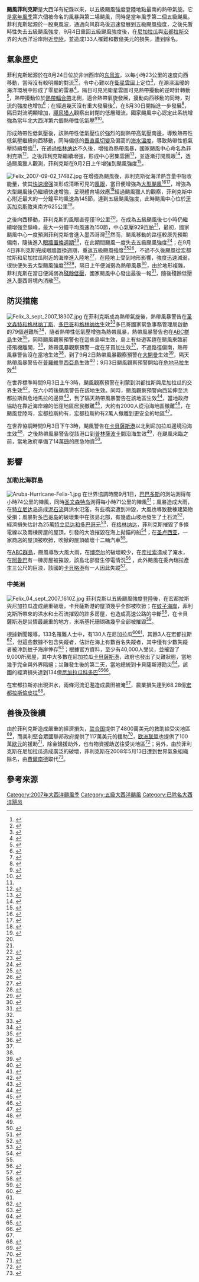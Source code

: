 {{noteTA
|G1=Country
|G2=Weather
|G3=Cyclone
}}
{{Infobox Hurricane
| Name=颶風菲利克斯
| Type=hurricane
| Year=2007
| Basin=Atl
| Image location=Felix 2007-09-03 0315Z.jpg
| Image name=2007年9月3日颶風菲利克斯在[[哥倫比亞|哥倫比亞]]北方海域達到巔峰
| Formed=2007年8月31日
| Dissipated=2007年9月7日
| Remnant low=2007年9月5日
| 1-min winds=150
| Pressure=922
| Damages=720
| Fatalities=133人
| Areas=加勒比海群島、南美洲北部大西洋沿岸與中美洲大陸中南部
| Hurricane season=[[2007年大西洋颶風季|2007年大西洋颶風季]]
}}

'''颶風菲利克斯'''是大西洋有紀錄以來，以五級颶風強度登陸地點最南的熱帶氣旋。它是[[2007年大西洋颶風季|當年風季]]第六個被命名的風暴與第二場颶風，同時是當年風季第二個五級颶風。菲利克斯起源於一股東風波，通過向风群岛後迅速發展到五級颶風強度，之後先暫時性失去五級颶風強度，9月4日重回五級颶風強度後，在[[尼加拉瓜|尼加拉瓜]]與[[宏都拉斯|宏都拉斯]]交界的大西洋沿岸附近[[登陸_(氣象學)|登陸]]，並造成133人罹難和數億美元的損失，遭到除名。

==氣象歷史==
{{storm path|Felix_2007_track.png}}
菲利克斯起源於在8月24日位於非洲西岸的[[东风波|东风波]]，以每小時23公里的速度向西移動，當時沒有較明顯的對流<ref name="Felix TCR">{{cite web|author=Jack Beven|title=Hurricane Felix Tropical Cyclone Report|date=2008-01-16|publisher=[[National_Hurricane_Center|National Hurricane Center]]|accessdate=2011-03-04|url={{NHC TCR url|id=AL062007_Felix}}}}</ref><ref name="824disc">{{cite web|author=Patricia Wallace|date=2007-08-24|title=August 24 Tropical Weather Discussion|publisher=National Hurricane Center|accessdate=2011-03-04|url=ftp://ftp.met.fsu.edu/pub/weather/tropical/Atl-Dis/2007082405.AXNT20}}{{dead link|date=November 2017 |bot=InternetArchiveBot |fix-attempted=yes }}</ref>，令中心難以在[[氣象衛星雲圖|衛星雲圖]]上定位<ref name="824disc2">{{cite web|author=Patricia Wallace|date=2007-08-24|title=August 24 Tropical Weather Discussion (2)|publisher=National Hurricane Center|accessdate=2007-09-01|url=ftp://ftp.met.fsu.edu/pub/weather/tropical/Atl-Dis/2007082417.AXNT20}}{{dead link|date=November 2017 |bot=InternetArchiveBot |fix-attempted=yes }}</ref>，在潮濕溫暖的海洋環境中形成了零星的雷暴<ref name="825disc">{{cite web|author=John Cangialosi|date=2007-08-25|title=August 25 Tropical Weather Discussion|publisher=National Hurricane Center|accessdate=2011-03-04|url=ftp://ftp.met.fsu.edu/pub/weather/tropical/Atl-Dis/2007082505.AXNT20}}{{dead link|date=November 2017 |bot=InternetArchiveBot |fix-attempted=yes }}</ref>，隔日可見光衛星雲圖可見熱帶擾動的逆時針轉動<ref name="825disc2">{{cite web|author=John Cangialosi|date=2007-08-25|title=August 25 Tropical Weather Discussion (2)|publisher=National Hurricane Center|accessdate=2011-03-04|url=ftp://ftp.met.fsu.edu/pub/weather/tropical/Atl-Dis/2007082510.AXNT20}}{{dead link|date=November 2017 |bot=InternetArchiveBot |fix-attempted=yes }}</ref>，熱帶擾動位於[[熱帶輻合帶|熱帶輻合帶]]北側，適合熱帶氣旋發展，擾動向西移動的同時，對流的強度也增加<ref name="827disc">{{cite web|author=Mike Formosa|date=2007-08-27|title=August 27 Tropical Weather Discussion|publisher=National Hurricane Center|accessdate=2011-03-04|url=ftp://ftp.met.fsu.edu/pub/weather/tropical/Atl-Dis/2007082718.AXNT20}}{{dead link|date=November 2017 |bot=InternetArchiveBot |fix-attempted=yes }}</ref>；在經過幾天沒有重大發展後<ref name="830two">{{cite web|author=Michelle Mainelli|date=2007-08-30|title=August 30 Tropical Weather Outlook|publisher=National Hurricane Center|accessdate=2011-03-04|url=ftp://ftp.met.fsu.edu/pub/weather/tropical/Outlook-A/2007083009.ABNT20}}{{dead link|date=November 2017 |bot=InternetArchiveBot |fix-attempted=yes }}</ref>，在8月30日開始進一步發展<ref name="830twd">{{cite web|author=Jorge Augierre-Echevarria|date=2007-08-30|title=August 30 Tropical Weather Discussion|publisher=National Hurricane Center|accessdate=2011-03-04|url=ftp://ftp.met.fsu.edu/pub/weather/tropical/Atl-Dis/2007083023.AXNT20}}{{dead link|date=November 2017 |bot=InternetArchiveBot |fix-attempted=yes }}</ref>，隔日對流明顯增加，[[飓风猎人|飓风猎人]]觀察出封閉的低層環流，國家颶風中心認定此系統增強為當年北大西洋第六個熱帶性低氣壓<ref name="831two">{{cite web|author=Richard Knabb|date=2007-08-31|title=August 31 Tropical Weather Outlook|publisher=National Hurricane Center|accessdate=2011-03-04|url=ftp://ftp.met.fsu.edu/pub/weather/tropical/Outlook-A/2007083109.ABNT20}}{{dead link|date=November 2017 |bot=InternetArchiveBot |fix-attempted=yes }}</ref><ref name="disc1">{{cite web|author=Eric Blake & Lixion Avila|date=2007-08-31|title=Tropical Depression Six Discussion One|publisher=National Hurricane Center|accessdate=2011-03-04|url=http://www.nhc.noaa.gov/archive/2007/al06/al062007.discus.001.shtml?}}</ref>。

形成熱帶性低氣壓後，該熱帶性低氣壓位於強烈的副熱帶高氣壓南邊，導致熱帶性低氣壓繼續向西移動，同時偏低的[[风切变|垂直風切變]]及偏高的[[海面温度|海水溫度]]，導致熱帶性低氣壓持續增強<ref name="disc1"/>，在通過[[格林纳达|格林纳达]]不久後，增強為熱帶風暴，國家颶風中心命名為菲利克斯<ref name="disc3">{{cite web|author=Richard Knabb|date=2007-09-01|title=Tropical Storm Felix Discussion Three|publisher=National Hurricane Center|accessdate=2011-03-04|url=http://www.nhc.noaa.gov/archive/2007/al06/al062007.discus.003.shtml?}}</ref>，之後菲利克斯繼續增強，形成中心密集雲團<ref name="disc4">{{cite web|author=Eric Blake & Lixion Avila|date=2007-09-01|title=Tropical Storm Felix Discussion Four|publisher=National Hurricane Center|accessdate=2011-03-04|url=http://www.nhc.noaa.gov/archive/2007/al06/al062007.discus.004.shtml?}}</ref>，並逐漸打開風眼<ref name="disc5">{{cite web|author=Eric Blake & Lixion Avila|date=2007-09-01|title=Tropical Storm Felix Discussion Five|publisher=National Hurricane Center|accessdate=2011-03-04|url=http://www.nhc.noaa.gov/archive/2007/al06/al062007.discus.005.shtml?}}</ref>，透過颶風獵人觀測，菲利克斯在9月2日上午增強到颶風強度<ref name="pa5a">{{cite web|author=Jack Beven|date=2007-09-01|title=Hurricane Felix Intermediate Public Advisory Five-A|publisher=National Hurricane Center|accessdate=2011-03-04|url=http://www.nhc.noaa.gov/archive/2007/al06/al062007.public_a.005.shtml?}}</ref>。

[[Image:Felix_2007-09-02_1748Z.jpg|thumb]]
在增強為颶風後，菲利克斯從海洋熱含量中吸收能量，使其[[快速增强|快速增强]]並形成清晰可見的[[風眼|風眼]]，當日便增強為[[SSHS#分級|大型颶風]]<ref name="disc8">{{cite web|author=Richard Pasch|date=2007-09-02|title=Hurricane Felix Discussion Eight|publisher=National Hurricane Center|accessdate=2011-03-04|url=http://www.nhc.noaa.gov/archive/2007/al06/al062007.discus.008.shtml?}}</ref><ref>{{cite web|author=Richard Pasch|date=2007-09-02|title=Hurricane Felix Intermediate Public Advisory Eight-A|publisher=National Hurricane Center|accessdate=2011-03-04|url=http://www.nhc.noaa.gov/archive/2007/al06/al062007.public_a.008.shtml?}}</ref>，增強為大型颶風後仍繼續快速增強，呈現體育場效應<ref name="disc9">{{cite web|author=Richard Pasch|date=2007-09-02|title=Hurricane Felix Discussion Nine|publisher=National Hurricane Center|accessdate=2011-03-04|url=http://www.nhc.noaa.gov/archive/2007/al06/al062007.discus.009.shtml?}}</ref>經過颶風獵人的觀察，菲利克斯中心附近最大的一分鐘平均風速為145節，達到五級颶風強度，此時颶風中心位於[[牙买加|牙买加]][[京斯敦|京斯敦]]東南方625公里<ref name="disc10">{{cite web|author=James Franklin & Daniel Brown|date=2007-09-03|title=Hurricane Felix Special Discussion Ten|publisher=National Hurricane Center|accessdate=2011-03-04|url=http://www.nhc.noaa.gov/archive/2007/al06/al062007.discus.010.shtml?}}</ref>。

之後向西移動，菲利克斯的風眼直徑僅19公里<ref name="disc12"/>，在成為五級颶風後七小時仍繼續增強至巔峰，最大一分鐘平均風速為150節，中心氣壓929[[帕斯卡|百帕]]<ref name="Felix TCR"/>，最初，國家颶風中心一度預測菲利克斯會進入墨西哥灣<ref name="disc12">{{cite web|author=Richard Knabb|date=2007-09-03|title=Hurricane Felix Discussion Twelve|publisher=National Hurricane Center|accessdate=2011-03-04|url=http://www.nhc.noaa.gov/archive/2007/al06/al062007.discus.012.shtml?}}</ref>然而，颶風移動的路徑較原先預期偏南，隨後進入[[眼牆置換週期|眼牆置換週期]]<ref name="disc13">{{cite web|author=Richard Pasch|date=2007-09-03|title=Hurricane Felix Discussion Thirteen|publisher=National Hurricane Center|accessdate=2011-03-04|url=http://www.nhc.noaa.gov/archive/2007/al06/al062007.discus.013.shtml?}}</ref>，在此期間颶風一度失去五級颶風強度<ref name="pa13a">{{cite web|author=Richard Pasch|date=2007-09-03|title=Hurricane Felix Intermediate Public Advisory Thirteen-A|publisher=National Hurricane Center|accessdate=2011-03-04|url=http://www.nhc.noaa.gov/archive/2007/al06/al062007.public_a.013.shtml?}}</ref>；在9月4日菲利克斯完成眼牆置換週期，重返五級颶風強度<ref>{{cite web|author=Richard Knabb|date=2007-09-04|title=Hurricane Felix Discussion Sixteen|publisher=National Hurricane Center|accessdate=2011-03-04|url=http://www.nhc.noaa.gov/archive/2007/al06/al062007.discus.016.shtml?}}</ref><ref>{{cite web|author=Richard Knabb|date=2007-09-04|title=Hurricane Felix Tropical Cyclone Update|publisher=National Hurricane Center|accessdate=2011-03-04|url=http://www.nhc.noaa.gov/archive/2007/al06/al062007.update.09041040.shtml?}}</ref>，不過不久後颶風從宏都拉斯和尼加拉瓜附近的海岸進入陸地<ref>{{cite web|author=Richard Pasch|date=2007-09-04|title=Hurricane Felix Public Advisory Sixteen-A|publisher=National Hurricane Center|accessdate=2011-03-04|url=http://www.nhc.noaa.gov/archive/2007/al06/al062007.public_a.016.shtml?}}</ref>，在陸地上受到地形影響，強度迅速減弱，很快便失去大型颶風強度<ref>{{cite web|author=National Climatic Data Center|accessdate=2008-03-16|year=2007|title=September 2007 Global Hazards and Significant Events|url=http://www.ncdc.noaa.gov/oa/climate/research/2007/sep/hazards.html}}</ref><ref name="disc18">{{cite web|author=Richard Pasch|date=2007-09-04|title=Hurricane Felix Discussion Eighteen|publisher=National Hurricane Center|accessdate=2011-03-04|url=http://www.nhc.noaa.gov/archive/2007/al06/al062007.discus.018.shtml?}}</ref>，隔日上午便減弱為熱帶風暴<ref name="disc19">{{cite web|author=Jack Beven|date=2007-09-05|title=Tropical Storm Felix Discussion Nineteen|publisher=National Hurricane Center|accessdate=2011-03-04|url=http://www.nhc.noaa.gov/archive/2007/al06/al062007.discus.019.shtml?}}</ref>，由於地形複雜，菲利克斯在當日便減弱為[[後熱帶氣旋|殘餘低壓]]，國家颶風中心發出最後一報<ref name="disc20">{{cite web|author=Lixion Avila|date=2007-09-05|title=Tropical Depression Felix Discussion Twenty|publisher=National Hurricane Center|accessdate=2011-03-04|url=http://www.nhc.noaa.gov/archive/2007/al06/al062007.discus.020.shtml?}}</ref>，隨後殘餘低壓進入墨西哥境內消散<ref name="Felix TCR"/>。

==防災措施==
[[Image:Felix_3_sept_2007_1830Z.jpg|thumb]]
在菲利克斯成為熱帶氣旋後，熱帶風暴警告在[[圣文森特和格林纳丁斯|圣文森特和格林纳丁斯]]、[[多巴哥岛|多巴哥]]和[[格林纳达|格林纳达]]生效<ref name="pa1">{{cite web|author=Eric Blake & Lixion Avila|date=2007-08-31|title=Tropical Depression Six Public Advisory One|publisher=National Hurricane Center|accessdate=2011-03-04|url=http://www.nhc.noaa.gov/archive/2007/al06/al062007.public.001.shtml?}}</ref>多巴哥國家緊急事務管理局啟動的79個避難所<ref name="trin91">{{cite web|author=Driselle Ramjohn |year=2007 |title=Storm Lashes Tobago |publisher=Trinidad & Tobago Express |url=http://www.trinidadexpress.com/index.pl/article_news?id=161197326 <!--|url-status=dead -->|archiveurl=https://web.archive.org/web/20071104142510/http://www.trinidadexpress.com/index.pl/article_news?id=161197326 |archivedate=2007-11-04 }}</ref>，隨者熱帶性低氣壓增強為熱帶風暴，熱帶風暴警告也在[[ABC群島|ABC群島]]生效<ref name="pa3">{{cite web|author=Richard Knabb|date=2007-09-03|title=Tropical Storm Felix Public Advisory Three|publisher=National Hurricane Center|accessdate=2011-03-04|url=http://www.nhc.noaa.gov/archive/2007/al06/al062007.public.003.shtml?}}</ref>，同時颶風觀察預警也在這些島嶼生效，島上有些遊客趕在颶風來臨前搭飛機離開，<ref name="pa6">{{cite web|author=Jack Beven|date=2007-09-02|title=Hurricane Felix Public Advisory Six|publisher=National Hurricane Center|accessdate=2011-03-04|url=http://www.nhc.noaa.gov/archive/2007/al06/al062007.public.006.shtml}}</ref>，熱帶風暴觀察預警一度在牙買加生效<ref name="pa5a"/>，不過路徑偏南，熱帶風暴警告沒在當地生效<ref name="pa13a"/>，到了9月2日熱帶風暴觀察預警在[[大開曼|大開曼]]生效<ref name="pa8">{{cite web|author=Richard Pasch|date=2007-09-02|title=Hurricane Felix Public Advisory Eight|publisher=National Hurricane Center|accessdate=2011-03-04|url=http://www.nhc.noaa.gov/archive/2007/al06/al062007.public.008.shtml}}</ref>，隔天熱帶風暴警告在[[普羅維登西亞島|普羅維登西亞島]]生效<ref>{{cite web|author=Richard Pasch|date=2007-09-03|title=Hurricane Felix Public Advisory Fourteen|accessdate=2011-03-04|url=http://www.nhc.noaa.gov/archive/2007/al06/al062007.public.014.shtml?}}</ref>；9月3日颶風觀察預警開始在[[危地马拉|危地马拉]]生效<ref name="pa12a">{{cite web|author=Richard Pasch|date=2007-09-03|title=Hurricane Felix Intermediate Public Advisory Twelve-A|publisher=National Hurricane Center|accessdate=2011-03-04|url=http://www.nhc.noaa.gov/archive/2007/al06/al062007.public_a.012.shtml?}}</ref>

在世界標準時間9月3日上午3時，颶風觀察預警在利蒙到洪都拉斯與尼加拉瓜的交界生效<ref name="pa11">{{cite web|author=James Franklin|date=2007-09-03|title=Hurricane Felix Public Advisory Eleven|publisher=National Hurricane Center|accessdate=2011-03-04|url=http://www.nhc.noaa.gov/archive/2007/al06/al062007.public.011.shtml}}</ref>，在六小時後颶風警告在該地生效。同時，颶風觀察預警向西延伸至洪都拉斯與危地馬拉的邊界<ref name="pa12">{{cite web|author=Richard Knabb|date=2007-09-03|title=Hurricane Felix Public Advisory Twelve|publisher=National Hurricane Center|accessdate=2011-03-04|url=http://www.nhc.noaa.gov/archive/2007/al06/al062007.public.012.shtml}}</ref>，到了隔天熱帶風暴警告在該地區生效<ref name="pa15">{{cite web|author=James Franklin|date=2007-09-04|title=Hurricane Felix Public Advisory Fifteen|publisher=National Hurricane Center|accessdate=2011-03-04|url=http://www.nhc.noaa.gov/archive/2007/al06/al062007.public.015.shtml}}</ref>，當地政府協助在靠近海岸線的低窪地區居民撤離<ref name="ap93">{{cite web|author=Associated Press|date=2007-09-03|title=Hurricane Felix Aims for Central America|accessdate=2011-03-04|url=http://www.cfnews13.com/News/International/2007/9/3/hurricane_felix_aims_for_central_america.html |archiveurl = https://web.archive.org/web/20070927194521/http://www.cfnews13.com/News/International/2007/9/3/hurricane_felix_aims_for_central_america.html |archivedate = 2007-09-27}}</ref>，大約有2000人從沿海地區撤離<ref name="ap93a">{{cite web|author=Associated Press|date=2007-09-03|title=Tourists flee as Hurricane Felix nears Honduran Miskito Coast|accessdate=2011-03-04|url=http://www.pr-inside.com/tourists-flee-as-hurricane-felix-nears-r218680.htm| archiveurl = https://web.archive.org/web/20070926220125/http://www.pr-inside.com/tourists-flee-as-hurricane-felix-nears-r218680.htm| archivedate = September 26, 2007}}</ref>，在颶風登陸時，宏都拉斯約有，宏都拉斯約有2萬人撤離到更安全的地區<ref name="afp96">{{cite web|author=Agence French-Presse |date=2007-09-06 |title=Drenched by Felix, Honduras fears floods, mudslides |accessdate=2011-03-04 |url=http://www.citizen.co.za/index/Article.aspx?pDesc=1,1,22&Type=top&File=070905174206.0tvihxpa.xml <!--|url-status=dead -->|archiveurl=https://web.archive.org/web/20080609042239/http://www.citizen.co.za/index/Article.aspx?pDesc=1%2C1%2C22&Type=top&File=070905174206.0tvihxpa.xml |archivedate=2008-06-09 }}</ref>。

在世界協調時間9月3日下午3時，颶風警告在[[卡貝薩斯港|卡貝薩斯港]]以北到尼加拉瓜邊境沿海生效<ref name="pa13">{{cite web|author=Richard Knabb|date=2007-09-03|title=Hurricane Felix Public Advisory Thirteen|publisher=National Hurricane Center|accessdate=2011-03-04|url=http://www.nhc.noaa.gov/archive/2007/al06/al062007.public.013.shtml}}</ref>，之後熱帶風暴警告從該港口到[[普林薩波卡|普林薩波卡]]間沿海生效<ref name="pa15"/>，在颶風來臨之前，當地政府準備了14萬[[磅|磅]]的應急物資<ref name="ap95">{{cite web|author=Associated Press|date=2007-09-05|title=Toll from Felix rises in Central America; Henriette nears 2nd Mexican landfall|accessdate=2011-03-04|url=http://canadianpress.google.com/article/ALeqM5iSudi_zF2sSIwQCZxmeLL990M_Dw}}{{dead link|date=November 2012|bot=Legobot}}</ref>。

==影響==
===加勒比海群島===
[[Image:Aruba-Hurricane-Felix-1.jpg|left]]
在世界協調時間9月1日，[[巴巴多斯|巴巴多斯]]的測站測得每小時74公里的陣風，同時[[圣文森特岛|圣文森特岛]]測得每小時71公里的陣風<ref name="pa3a">{{cite web|author=Eric Blake & Lixion Avila|date=2007-09-01|title=Tropical Storm Felix Intermediate Public Advisory Three-A|publisher=National Hurricane Center|accessdate=2011-03-04|url=http://www.nhc.noaa.gov/archive/2007/al06/al062007.public_a.003.shtml?}}</ref>；風暴造成大雨，在[[特立尼达岛|特立尼达岛]]造成[[泥石流|泥石流]]與洪水氾濫，有些橋梁遭到沖毀，大風也導致數棟建築物受損；風暴對[[多巴哥岛|多巴哥岛]]的破壞集中在該島北部，有幾處山坡地發生了土石流<ref name="cbc91">{{cite web|author=Caribbean Broadcasting Corporation|date=2007-09-01|title=TS Felix brings rain and damage|accessdate=2011-03-04|url=http://www.cbc.bb/content/view/12414/45/|archiveurl = https://web.archive.org/web/20070927001345/http://www.cbc.bb/content/view/12414/45/|archivedate = 2007-09-27}}</ref>，經濟損失估計為25萬[[特立尼达和多巴哥元|特立尼达和多巴哥元]]<ref>{{cite web|author=Jensen LaVende|date=2007-09-02|title=Cars, shop swept away at Carenage|publisher=Trinidad & Tobago Express|accessdate=2011-03-04|url=http://www.trinidadexpress.com/index.pl/article_news?id=161197574| archiveurl = https://web.archive.org/web/20070903230004/http://www.trinidadexpress.com/index.pl/article_news?id=161197574| archivedate = September 3, 2007}}</ref>，在[[格林纳达|格林纳达]]，菲利克斯摧毀了多條電線以及兩棟房屋的屋頂，引發的大浪摧毀在海上拋錨的船<ref name="ap91">{{cite web|author=Associated Press|date=2007-09-01|title=Felix becomes Category 1 hurricane as it swirls toward Aruba|accessdate=2011-03-04|url=http://canadianpress.google.com/article/ALeqM5jqMWKNh_ilvCvWappNmBJfwMGWFg}}{{dead link|date=September 2016|bot=medic}}{{cbignore|bot=medic}}</ref>；在[[圣卢西亚|圣卢西亚]]，一家商店的屋頂被吹掀，吹掀的屋頂破壞十二輛汽車<ref name="cbc91"/>。

在[[ABC群島|ABC群島]]，颶風導致大風大雨，在[[博奈尔|博奈尔]]的破壞較少，在[[库拉索|库拉索]]造成了淹水，在[[阿魯巴|阿魯巴]]有一棟房屋被摧毀，該島北部發生停電情況<ref name="ap93x">{{cite web|author=Associated Press|year=2007|title=Hurricane Felix lashes Dutch Caribbean islands|accessdate=|url=}}</ref><!--{{fcn|date=December 2017}}-->，此外颶風在委內瑞拉產生三公尺的巨浪，該國的[[卡貝略港|卡貝略港]]有一人因此失蹤<ref name="afp93">{{cite web|author=Agence French-Presse |date=2007-09-03 |title=Furious Hurricane Felix heads for landfall |accessdate=2007-09-03 |url=http://afp.google.com/article/ALeqM5jqK-v2ow8GjpYjB3tHUvxe5-pNbw <!--|url-status=dead -->|archiveurl=https://web.archive.org/web/20090707142638/http://afp.google.com/article/ALeqM5jqK-v2ow8GjpYjB3tHUvxe5-pNbw |archivedate=2009-07-07 }}</ref>。

===中美洲===
[[Image:Felix_04_sept_2007_1610Z.jpg|thumb]]
菲利克斯以五級颶風強度登陸後，在宏都拉斯與尼加拉瓜造成嚴重破壞，卡貝薩斯港的屋頂幾乎全部被吹掀；在[[蚊子海岸|蚊子海岸]]，菲利克斯所帶來的洪水和土石流摧毀的許多房屋，也造成高速公路的中斷<ref name="latimes1">{{cite web|author=[[Los_Angeles_Times|Los Angeles Times]]|url = http://www.latimes.com/news/nationworld/world/la-fg-storms6sep06,1,1334146.story?track=rss |title = Tropical Storm Abates in Tabasco — |accessdate = 2008-07-18 }}{{dead link|date=September 2016|bot=medic}}{{cbignore|bot=medic}}</ref>，在卡貝薩斯港是災情最嚴重的地方，米斯基托珊瑚礁幾乎全部被摧毀<ref>{{cite web|title=Hurricane Felix and the Miskito Cays |year=2007 |publisher=ViaNica |url=http://www.vianica.com/projects/1/ |accessdate=2011-03-04 <!--|url-status=dead -->|archiveurl=https://web.archive.org/web/20110323135111/http://vianica.com/projects/1/ |archivedate=2011-03-23 }}</ref>。

根據新聞報導，133名罹難人士中，有130人在尼加拉瓜<ref>{{cite web|url=http://mobile.alertnet.org/thenews/newsdesk/N07466455.htm|year=2007|title=Hurricane Felix death toll hits 130 for Nicaragua|author=Reuters|accessdate=2008-07-18}}</ref><ref name="latimes1"/>，其餘3人在宏都拉斯<ref name="physorg1">{{cite web|url=http://www.physorg.com/news108395306.html|author=Physorg.com|date=2007-09-07|accessdate=2011-02-28|title=Search goes on for Hurricane Felix victims|archiveurl=https://web.archive.org/web/20070929121824/http://www.physorg.com/news108395306.html|archivedate=2007-09-29}}</ref>，但這些數據不包含失蹤者，估計在海上有數百名失蹤者，其中僅有少數失蹤者被沖到蚊子海岸倖存<ref>{{cite news|url=http://www.highbeam.com/doc/1Y1-110112020.html|archive-url=https://web.archive.org/web/20121105171032/http://www.highbeam.com/doc/1Y1-110112020.html<!--|url-status=dead-->|archive-date=2012-11-05|agency=Associated Press|publisher=HighBeam Research|date=2007-09-06|accessdate=2011-03-04|title=Felix Death Toll Rises to 64}}</ref>；根據官方資料，至少有40,000人受災，並摧毀了9,000所房屋，其中大多數在尼加拉瓜[[卡貝薩斯港|卡貝薩斯港]]，政府也發出了災難狀態，當地幾乎完全與外界隔絕；災難發生後的第二天，當地總統到卡貝薩斯港勘災<ref>{{cite web|url=http://tvnz.co.nz/view/page/1318360/1335477 |author=Rueters |publisher=[[Television_New_Zealand|Television New Zealand]] |date=2007-09-06 |accessdate=2011-03-04 |title=Felix devastates Nicaragua <!--|url-status=dead -->|archiveurl=https://web.archive.org/web/20110516062400/http://tvnz.co.nz/view/page/1318360/1335477 |archivedate=2011-05-16 }}</ref>，該國的經濟損失達到134億[[尼加拉瓜科多巴|尼加拉瓜科多巴]]<ref>{{cite web|author=Organización de las Naciones Unidas para la Agricultura y la Alimentación (FAO), Nicaragua|year=2007|title=Evaluación de Daños Causados por el Huracán Félix en el Caribe de Nicaragua.|accessdate=2008-03-24|format=PDF|url=http://www.fao.org/fileadmin/templates/tc/tce/pdf/Nicaragua_FAO_Evaluacion_2007.pdf|language=es|archive-date=2012-10-17|archive-url=https://web.archive.org/web/20121017092251/http://www.fao.org/fileadmin/templates/tc/tce/pdf/Nicaragua_FAO_Evaluacion_2007.pdf|dead-url=no}}</ref><ref>{{cite web|author=José Adán Silva |publisher=El Nuevo Diario |date=January 29, 2008 |accessdate=April 14, 2010 |title=Huracán los terminó de hundir en la pobreza |url=http://impreso.elnuevodiario.com.ni/2007/01/29/especiales/84368 |language=es <!--|url-status=dead -->|archiveurl=https://web.archive.org/web/20090122094329/http://impreso.elnuevodiario.com.ni/2007/01/29/especiales/84368 |archivedate=January 22, 2009 }}</ref>。

在宏都拉斯亦出現洪水，兩條河流氾濫造成農田被淹<ref name="physorg1"/>，農業損失達到68.28億[[宏都拉斯倫皮拉|宏都拉斯倫皮拉]]<ref>{{cite web|author=[[Comisión_Permanente_de_Contingencias|COPECO]], Government of Honduras|date=2007-09-07|title=Honduras: Informe preliminar de daños por Huracán Félix y últimas lluvias — Copeco — Boletín #53 - 07 de Septiembre 2007|accessdate=2011-03-04|url=http://www.reliefweb.int/rw/rwb.nsf/db900sid/LRON-76YCLW?OpenDocument|language=es|archive-date=2008-02-17|archive-url=http://webarchive.loc.gov/all/20080217164212/http://www.reliefweb.int/rw/rwb.nsf/db900sid/LRON-76YCLW?OpenDocument|dead-url=no}}</ref>。

==善後及後續==
由於菲利克斯造成嚴重的經濟損失，[[联合国|联合国]]提供了4800萬美元的救助給受災地區<ref>{{cite web|url=http://www.abc.net.au/news/stories/2007/09/15/2033842.htm|title=UN calls on world to help Nicaragua rebuild|accessdate=2011-03-04|date=2007-09-15|publisher=ABC News}}</ref>，而美利堅合眾國聯邦政府提供了117萬美元的援助<ref>{{cite web|url=http://www.redorbit.com/news/health/1063022/usaid_hurricane_assistance_to_nicaragua_increases/index.html|title=USAID Hurricane Assistance to Nicaragua Increases|accessdate=2011-03-04|date=2007-09-11|publisher=RedOrbit}}</ref>，[[欧洲联盟|欧洲联盟]]也提供了100萬[[欧元|欧元]]的援助<ref>{{cite web|url=http://en.rian.ru/world/20070907/77356234.html|title=EU to donate 1 million euros to help post-Felix Nicaragua|accessdate=2011-03-04|date=2007-09-07|publisher=RIA Novosti}}</ref>，除金錢援助外，也有物資援助送往受災地區<ref name="factsheet #8 ">{{cite web|url=http://www.reliefweb.int/rw/RWB.NSF/db900SID/YSAR-779U49?OpenDocument&rc=2&emid=TC-2007-000150-BLZ|title=Latin America and the Caribbean – Hurricane Season 2007 Fact Sheet #8 (FY 2007)|author=[[United_States_Agency_for_International_Development|United States Agency for International Development]]|year=2007|publisher=ReliefWeb |accessdate=2011-03-07}}</ref>；另外，由於菲利克斯在尼加拉瓜造成廣泛的破壞，菲利克斯在2008年5月13日遭到世界氣象組織除名，由[[熱帶風暴費爾南德|費爾南德]]取代<ref>{{cite web|url=http://www.noaanews.noaa.gov/stories2008/20080513_stormnames.html|title=Dean, Felix and Noel "Retired" from List of Storm Names|accessdate=2011-03-04|date=2008-05-13|publisher=[[National_Oceanic_and_Atmospheric_Administration|National Oceanic and Atmospheric Administration]]|archive-date=2013-08-07|archive-url=https://web.archive.org/web/20130807135700/http://www.noaanews.noaa.gov/stories2008/20080513_stormnames.html|dead-url=no}}</ref>。

==參考來源==
{{Reflist|30em}}
{{Commons category|Hurricane Felix}}
{{wikinews| Hurricane Felix now Category 5| Felix becomes Category 1 hurricane as it threatens Aruba| Felix leaves at least 21 dead in Nicaragua}}
{{clear}}

{{退役大西洋飓风}}
{{五級大西洋颶風}}
{{2007 Atlantic hurricane season buttons}}

{{DEFAULTSORT:Felix (2007)}}
[[Category:2007年大西洋颶風季|Category:2007年大西洋颶風季]]
[[Category:五級大西洋颶風|Category:五級大西洋颶風]]
[[Category:已除名大西洋飓风|Category:已除名大西洋飓风]]